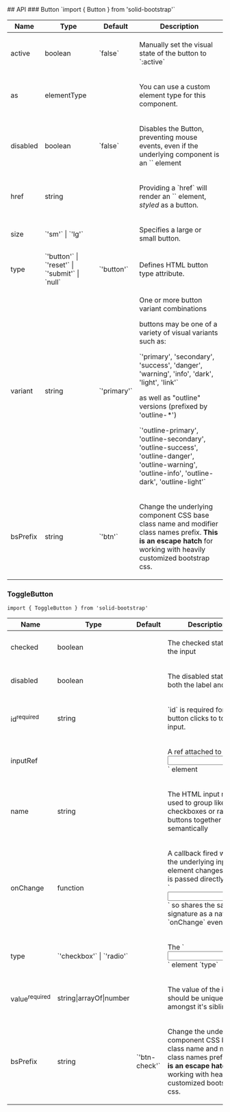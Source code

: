 <div class="mt-5">
  ## API 
  ### Button 
  `import { Button } from 'solid-bootstrap'`
  <div class="overflow-auto mt-4 mb-5 border border-light">
    <table class="bg-white mb-0 table table-striped table-bordered">
      <thead>
        <tr><th>Name</th><th>Type</th><th>Default</th><th>Description</th></tr>
      </thead>
      <tbody>
        <tr><td>active</td><td><div>boolean</div></td><td>`false`</td><td><div><p>Manually set the visual state of the button to `:active`</p></div></td></tr>
        <tr><td>as</td><td><div>elementType</div></td><td></td><td><div><p>You can use a custom element type for this component.</p></div></td></tr>
        <tr><td>disabled</td><td><div>boolean</div></td><td>`false`</td><td><div><p>Disables the Button, preventing mouse events, even if the underlying component is an `<a>` element</p></div></td></tr>
        <tr><td>href</td><td><div>string</div></td><td></td><td><div><p>Providing a `href` will render an `<a>` element, <em>styled</em> as a button.</p></div></td></tr>
        <tr><td>size</td><td><div><span>`'sm'`<span> | </span>`'lg'`</span></div></td><td></td><td><div><p>Specifies a large or small button.</p></div></td></tr>
        <tr><td>type</td><td><div><span>`'button'`<span> | </span>`'reset'`<span> | </span>`'submit'`<span> | </span>`null`</span></div></td><td>`'button'`</td><td><div><p>Defines HTML button type attribute.</p></div></td></tr>
        <tr><td>variant</td><td><div>string</div></td><td>`'primary'`</td><td><div><p>One or more button variant combinations</p><p>buttons may be one of a variety of visual variants such as:</p><p>`'primary', 'secondary', 'success', 'danger', 'warning', 'info', 'dark', 'light', 'link'`</p><p>as well as "outline" versions (prefixed by 'outline-*')</p><p>`'outline-primary', 'outline-secondary', 'outline-success', 'outline-danger', 'outline-warning', 'outline-info', 'outline-dark', 'outline-light'`</p></div></td></tr>
        <tr><td>bsPrefix</td><td><div>string</div></td><td>`'btn'`</td><td><div><p>Change the underlying component CSS base class name and modifier class names prefix. <strong>This is an escape hatch</strong> for working with heavily customized bootstrap css.</p></div></td></tr>
      </tbody>
    </table>
  </div>

  ### ToggleButton
  `import { ToggleButton } from 'solid-bootstrap'`
  <div class="overflow-auto mt-4 mb-5 border border-light">
    <table class="bg-white mb-0 table table-striped table-bordered">
      <thead>
        <tr><th>Name</th><th>Type</th><th>Default</th><th>Description</th></tr>
      </thead>
      <tbody>
        <tr><td>checked</td><td><div>boolean</div></td><td></td><td><div><p>The checked state of the input</p></div></td></tr>
        <tr><td>disabled</td><td><div>boolean</div></td><td></td><td><div><p>The disabled state of both the label and input</p></div></td></tr>
        <tr><td>id<sup class="text-danger">required</sup></td><td><div>string</div></td><td></td><td><div><p>`id` is required for button clicks to toggle input.</p></div></td></tr>
        <tr><td>inputRef</td><td><div></div></td><td></td><td><div><p>A ref attached to the `<input>` element</p></div></td></tr>
        <tr><td>name</td><td><div>string</div></td><td></td><td><div><p>The HTML input name, used to group like checkboxes or radio buttons together semantically</p></div></td></tr>
        <tr><td>onChange</td><td><div>function</div></td><td></td><td><div><p>A callback fired when the underlying input element changes. This is passed directly to the `<input>` so shares the same signature as a native `onChange` event.</p></div></td></tr>
        <tr><td>type</td><td><div><span>`'checkbox'`<span> | </span>`'radio'`</span></div></td><td></td><td><div><p>The `<input>` element `type`</p></div></td></tr>
        <tr><td>value<sup class="text-danger">required</sup></td><td><div>string|arrayOf|number</div></td><td></td><td><div><p>The value of the input, should be unique amongst it's siblings.</p></div></td></tr>
        <tr><td>bsPrefix</td><td><div>string</div></td><td>`'btn-check'`</td><td><div><p>Change the underlying component CSS base class name and modifier class names prefix. <strong>This is an escape hatch</strong> for working with heavily customized bootstrap css.</p></div></td></tr>
      </tbody>
    </table>
  </div>

</div>
